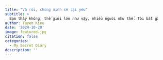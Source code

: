 ```yaml
---
title: "Và rồi, chúng mình sẽ lại yêu"
subtitle: >
  Bạn thấy không, thế giới lớn như vậy, nhiều người như thế. Tôi bắt gặp bạn, bạn trông thấy tôi, tốt đến nhường nào...
author: Tuyen Kieu
date: '2024-10-20'
image: featured.jpg
citation: false
categories:
  - My Secret Diary
description: ''
---
```


<!-- 

::: {.callout}
## _**Như một giấc mơ**_
<p></p>

<p style="text-align:justify"></p>

:::

::: {.callout}
## _**Peace and Pika**_
<p></p>

<p style="text-align:justify"></p>

:::

::: {.callout}
## _**Một bạn giấu tên**_
<p></p>

<p style="text-align:justify"></p>

:::

::: {.callout}
## _**Sunny Sky**_
<p></p>

<p style="text-align:justify"></p>

:::

::: {.callout}
## _**Nhặng & Xù**_
<p></p>

<p style="text-align:justify"></p>

:::

::: {.callout}
## _**Sometimes...**_
<p></p>

<p style="text-align:justify">The people we like don’t like us back, and it’s painful, but there’s nothing we can do about it.</p>

<p style="text-align:justify">I know what it’s like when someone doesn’t feel the same way about you. It’s… Someone you can’t stop thinking about. It hurts. But you can’t make people like you.</p>

<p style="text-align:justify">Love isn’t about grand gestures, or the moon and the stars. It’s just dumb luck. And sometimes, you meet someone who feels the same way. And then, sometimes, you’re unlucky. But one day, you’re gonna meet someone who appreciates you for who you are. I mean, there’s seven billion people on the planet. I know one of them is gonna climb up on a moon for you.</p>

<p style="text-align:right">_- Sex Education -_</p>

:::

-->
